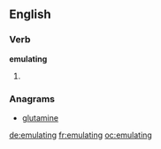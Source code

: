 ==English==

===Verb===
'''emulating'''

# {{present participle of|emulate}}

===Anagrams===
* [[glutamine#English|glutamine]]

[[de:emulating]]
[[fr:emulating]]
[[oc:emulating]]